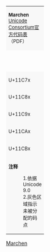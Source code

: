 {| border="1" cellspacing="0" cellpadding="5" class="wikitable nounderlines" style="border-collapse:collapse;background:#FFFFFF;font-size:large;text-align:center"
| colspan="17" style="background:#F8F8F8;font-size:small" | '''Marchen'''{{ref label|U11C70_as_of_Unicode_version|1}}{{ref label|U11C70_grey|2}}<br />[http://www.unicode.org/charts/PDF/U11C70.pdf Unicode Consortium官方代码表]（PDF）
|- style="background:#F8F8F8;font-size:small"
| style="width:45pt" | &nbsp; || style="width:20pt"  | 0 || style="width:20pt"  | 1 || style="width:20pt"  | 2 || style="width:20pt"  | 3 || style="width:20pt"  | 4 || style="width:20pt"  | 5 || style="width:20pt"  | 6 || style="width:20pt"  | 7 || style="width:20pt"  | 8 || style="width:20pt"  | 9 || style="width:20pt"  | A || style="width:20pt"  | B || style="width:20pt"  | C || style="width:20pt"  | D || style="width:20pt"  | E || style="width:20pt"  | F
|-
| style="background:#F8F8F8;font-size:small" | U+11C7x
| title="U+11C70: MARCHEN HEAD MARK" | &#x11C70;
| title="U+11C71: MARCHEN MARK SHAD" | &#x11C71;
| title="U+11C72: MARCHEN LETTER KA" | &#x11C72;
| title="U+11C73: MARCHEN LETTER KHA" | &#x11C73;
| title="U+11C74: MARCHEN LETTER GA" | &#x11C74;
| title="U+11C75: MARCHEN LETTER NGA" | &#x11C75;
| title="U+11C76: MARCHEN LETTER CA" | &#x11C76;
| title="U+11C77: MARCHEN LETTER CHA" | &#x11C77;
| title="U+11C78: MARCHEN LETTER JA" | &#x11C78;
| title="U+11C79: MARCHEN LETTER NYA" | &#x11C79;
| title="U+11C7A: MARCHEN LETTER TA" | &#x11C7A;
| title="U+11C7B: MARCHEN LETTER THA" | &#x11C7B;
| title="U+11C7C: MARCHEN LETTER DA" | &#x11C7C;
| title="U+11C7D: MARCHEN LETTER NA" | &#x11C7D;
| title="U+11C7E: MARCHEN LETTER PA" | &#x11C7E;
| title="U+11C7F: MARCHEN LETTER PHA" | &#x11C7F;
|-
| style="background:#F8F8F8;font-size:small" | U+11C8x
| title="U+11C80: MARCHEN LETTER BA" | &#x11C80;
| title="U+11C81: MARCHEN LETTER MA" | &#x11C81;
| title="U+11C82: MARCHEN LETTER TSA" | &#x11C82;
| title="U+11C83: MARCHEN LETTER TSHA" | &#x11C83;
| title="U+11C84: MARCHEN LETTER DZA" | &#x11C84;
| title="U+11C85: MARCHEN LETTER WA" | &#x11C85;
| title="U+11C86: MARCHEN LETTER ZHA" | &#x11C86;
| title="U+11C87: MARCHEN LETTER ZA" | &#x11C87;
| title="U+11C88: MARCHEN LETTER -A" | &#x11C88;
| title="U+11C89: MARCHEN LETTER YA" | &#x11C89;
| title="U+11C8A: MARCHEN LETTER RA" | &#x11C8A;
| title="U+11C8B: MARCHEN LETTER LA" | &#x11C8B;
| title="U+11C8C: MARCHEN LETTER SHA" | &#x11C8C;
| title="U+11C8D: MARCHEN LETTER SA" | &#x11C8D;
| title="U+11C8E: MARCHEN LETTER HA" | &#x11C8E;
| title="U+11C8F: MARCHEN LETTER A" | &#x11C8F;
|-
| style="background:#F8F8F8;font-size:small" | U+11C9x
| title="Reserved" style="background-color:#CCCCCC;" |  
| title="Reserved" style="background-color:#CCCCCC;" |  
| title="U+11C92: MARCHEN SUBJOINED LETTER KA" | &#x11C92;
| title="U+11C93: MARCHEN SUBJOINED LETTER KHA" | &#x11C93;
| title="U+11C94: MARCHEN SUBJOINED LETTER GA" | &#x11C94;
| title="U+11C95: MARCHEN SUBJOINED LETTER NGA" | &#x11C95;
| title="U+11C96: MARCHEN SUBJOINED LETTER CA" | &#x11C96;
| title="U+11C97: MARCHEN SUBJOINED LETTER CHA" | &#x11C97;
| title="U+11C98: MARCHEN SUBJOINED LETTER JA" | &#x11C98;
| title="U+11C99: MARCHEN SUBJOINED LETTER NYA" | &#x11C99;
| title="U+11C9A: MARCHEN SUBJOINED LETTER TA" | &#x11C9A;
| title="U+11C9B: MARCHEN SUBJOINED LETTER THA" | &#x11C9B;
| title="U+11C9C: MARCHEN SUBJOINED LETTER DA" | &#x11C9C;
| title="U+11C9D: MARCHEN SUBJOINED LETTER NA" | &#x11C9D;
| title="U+11C9E: MARCHEN SUBJOINED LETTER PA" | &#x11C9E;
| title="U+11C9F: MARCHEN SUBJOINED LETTER PHA" | &#x11C9F;
|-
| style="background:#F8F8F8;font-size:small" | U+11CAx
| title="U+11CA0: MARCHEN SUBJOINED LETTER BA" | &#x11CA0;
| title="U+11CA1: MARCHEN SUBJOINED LETTER MA" | &#x11CA1;
| title="U+11CA2: MARCHEN SUBJOINED LETTER TSA" | &#x11CA2;
| title="U+11CA3: MARCHEN SUBJOINED LETTER TSHA" | &#x11CA3;
| title="U+11CA4: MARCHEN SUBJOINED LETTER DZA" | &#x11CA4;
| title="U+11CA5: MARCHEN SUBJOINED LETTER WA" | &#x11CA5;
| title="U+11CA6: MARCHEN SUBJOINED LETTER ZHA" | &#x11CA6;
| title="U+11CA7: MARCHEN SUBJOINED LETTER ZA" | &#x11CA7;
| title="Reserved" style="background-color:#CCCCCC;" |  
| title="U+11CA9: MARCHEN SUBJOINED LETTER YA" | &#x11CA9;
| title="U+11CAA: MARCHEN SUBJOINED LETTER RA" | &#x11CAA;
| title="U+11CAB: MARCHEN SUBJOINED LETTER LA" | &#x11CAB;
| title="U+11CAC: MARCHEN SUBJOINED LETTER SHA" | &#x11CAC;
| title="U+11CAD: MARCHEN SUBJOINED LETTER SA" | &#x11CAD;
| title="U+11CAE: MARCHEN SUBJOINED LETTER HA" | &#x11CAE;
| title="U+11CAF: MARCHEN SUBJOINED LETTER A" | &#x11CAF;
|-
| style="background:#F8F8F8;font-size:small" | U+11CBx
| title="U+11CB0: MARCHEN VOWEL SIGN AA" | &#x11CB0;
| title="U+11CB1: MARCHEN VOWEL SIGN I" | &#x11CB1;
| title="U+11CB2: MARCHEN VOWEL SIGN U" | &#x11CB2;
| title="U+11CB3: MARCHEN VOWEL SIGN E" | &#x11CB3;
| title="U+11CB4: MARCHEN VOWEL SIGN O" | &#x11CB4;
| title="U+11CB5: MARCHEN SIGN ANUSVARA" | &#x11CB5;
| title="U+11CB6: MARCHEN SIGN CANDRABINDU" | &#x11CB6;
| title="Reserved" style="background-color:#CCCCCC;" |  
| title="Reserved" style="background-color:#CCCCCC;" |  
| title="Reserved" style="background-color:#CCCCCC;" |  
| title="Reserved" style="background-color:#CCCCCC;" |  
| title="Reserved" style="background-color:#CCCCCC;" |  
| title="Reserved" style="background-color:#CCCCCC;" |  
| title="Reserved" style="background-color:#CCCCCC;" |  
| title="Reserved" style="background-color:#CCCCCC;" |  
| title="Reserved" style="background-color:#CCCCCC;" |  
|-
| colspan="17" style="background:#F8F8F8;font-size:small;text-align:left" | '''注释'''
:1.{{note|U11C70_as_of_Unicode_version}}依据Unicode 9.0
:2.{{note|U11C70_grey}}灰色区域指示未被分配的码点
|}<noinclude>
[[Category:Unicode模板|Marchen]]
</noinclude>